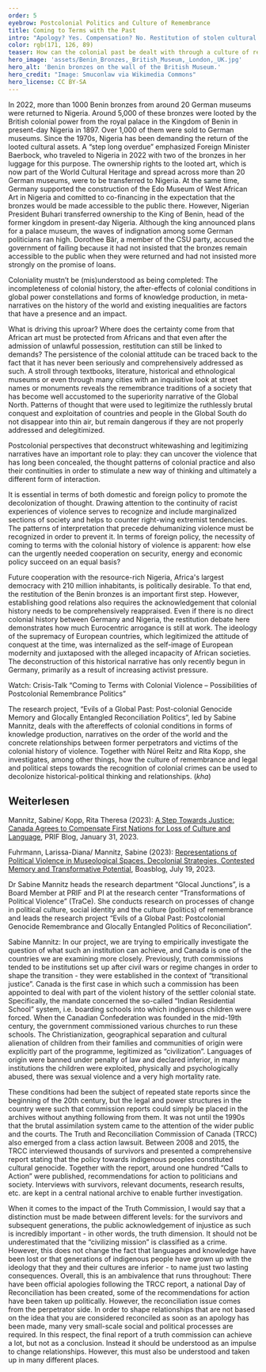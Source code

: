 ```yaml
---
order: 5
eyebrow: Postcolonial Politics and Culture of Remembrance
title: Coming to Terms with the Past
intro: "Apology? Yes. Compensation? No. Restitution of stolen cultural assets? Yes and no. More development aid? Yes. Reparations? No way. Relations with former colonies are difficult. What are the obstacles in the debates and why is it important to deal with the colonial past in terms of the culture of remembrance? This is the focus of the research project “Evils of a Global Past: Post-colonial Genocide Memory and Glocally Entangled Reconciliation Politics” led by Sabine Mannitz, which has progressed with several publications and events in 2023."
color: rgb(171, 126, 89)
teaser: How can the colonial past be dealt with through a culture of remembrance? Sabine Mannitz shares her findings from the research project “Evils of a Global Past”.
hero_image: 'assets/Benin_Bronzes,_British_Museum,_London,_UK.jpg'
hero_alt: 'Benin bronzes on the wall of the British Museum.'
hero_credit: "Image: Smuconlaw via Wikimedia Commons"
hero_license: CC BY-SA
---
```


<Leadin>In 2022, more than 1000 Benin bronzes</Leadin> from around 20 German museums were returned to Nigeria. Around 5,000 of these bronzes were looted by the British colonial power from the royal palace in the Kingdom of Benin in present-day Nigeria in 1897. Over 1,000 of them were sold to German museums. Since the 1970s, Nigeria has been demanding the return of the looted cultural assets. A “step long overdue” emphasized Foreign Minister Baerbock, who traveled to Nigeria in 2022 with two of the bronzes in her luggage for this purpose. The ownership rights to the looted art, which is now part of the World Cultural Heritage and spread across more than 20 German museums, were to be transferred to Nigeria. At the same time, Germany supported the construction of the Edo Museum of West African Art in Nigeria and comitted to co-financing in the expectation that the bronzes would be made accessible to the public there. However, Nigerian President Buhari transferred ownership to the King of Benin, head of the former kingdom in present-day Nigeria. Although the king announced plans for a palace museum, the waves of indignation among some German politicians ran high. Dorothee Bär, a member of the CSU party, accused the government of failing because it had not insisted that the bronzes remain accessible to the public when they were returned and had not insisted more strongly on the promise of loans.

<Quote cite="Sabine Mannitz">

Coloniality mustn’t be (mis)understood as being completed: The incompleteness of colonial history, the after-effects of colonial conditions in global power constellations and forms of knowledge production, in meta-narratives on the history of the world and existing inequalities are factors that have a presence and an impact.

</Quote>

What is driving this uproar? Where does the certainty come from that African art must be protected from Africans and that even after the admission of unlawful possession, restitution can still be linked to demands? The persistence of the colonial attitude can be traced back to the fact that it has never been seriously and comprehensively addressed as such. A stroll through textbooks, literature, historical and ethnological museums or even through many cities with an inquisitive look at street names or monuments reveals the remembrance traditions of a society that has become well accustomed to the superiority narrative of the Global North. Patterns of thought that were used to legitimize the ruthlessly brutal conquest and exploitation of countries and people in the Global South do not disappear into thin air, but remain dangerous if they are not properly addressed and delegitimized.

<Quote cite="Sabine Mannitz">

Postcolonial perspectives that deconstruct whitewashing and legitimizing narratives have an important role to play: they can uncover the violence that has long been concealed, the thought patterns of colonial practice and also their continuities in order to stimulate a new way of thinking and ultimately a different form of interaction.

</Quote>

It is essential in terms of both domestic and foreign policy to promote the decolonization of thought. Drawing attention to the continuity of racist experiences of violence serves to recognize and include marginalized sections of society and helps to counter right-wing extremist tendencies. The patterns of interpretation that precede dehumanizing violence must be recognized in order to prevent it. In terms of foreign policy, the necessity of coming to terms with the colonial history of violence is apparent: how else can the urgently needed cooperation on security, energy and economic policy succeed on an equal basis?

Future cooperation with the resource-rich Nigeria, Africa's largest democracy with 210 million inhabitants, is politically desirable. To that end, the restitution of the Benin bronzes is an important first step. However, establishing good relations also requires the acknowledgement that colonial history needs to be comprehensively reappraised. Even if there is no direct colonial history between Germany and Nigeria, the restitution debate here demonstrates how much Eurocentric arrogance is still at work. The ideology of the supremacy of European countries, which legitimized the attitude of conquest at the time, was internalized as the self-image of European modernity and juxtaposed with the alleged incapacity of African societies. The deconstruction of this historical narrative has only recently begun in Germany, primarily as a result of increasing activist pressure.

<CallToAction url="https://www.youtube.com/live/i1C0NpYi0hM">

Watch: Crisis-Talk “Coming to Terms with Colonial Violence – Possibilities of Postcolonial Remembrance Politics”

</CallToAction>

The research project, “Evils of a Global Past: Post-colonial Genocide Memory and Glocally Entangled Reconciliation Politics”, led by Sabine Mannitz, deals with the aftereffects of colonial conditions in forms of knowledge production, narratives on the order of the world and the concrete relationships between former perpetrators and victims of the colonial history of violence. Together with Núrel Reitz and Rita Kopp, she investigates, among other things, how the culture of remembrance and legal and political steps towards the recognition of colonial crimes can be used to decolonize historical-political thinking and relationships. (*kha*)

<Notes>

## Weiterlesen

Mannitz, Sabine/ Kopp, Rita Theresa (2023): [A Step Towards Justice: Canada Agrees to Compensate First Nations for Loss of Culture and Language](https://blog.prif.org/2023/01/31/a-step-towards-justice-canada-agrees-to-compensate-first-nations-for-loss-of-culture-and-language/), PRIF Blog, January 31, 2023.

Fuhrmann, Larissa-Diana/ Mannitz, Sabine (2023): [Representations of Political Violence in Museological Spaces. Decolonial Strategies, Contested Memory and Transformative Potential](https://boasblogs.org/contestedknowledge/representations-of-political-violence-in-museological-spaces/?pdf=11043), Boasblog, July 19, 2023.

</Notes>

<Interview title="A question for Sabine Mannitz">

<InterviewParticipant name="Sabine Mannitz" image="assets/Sabine_Filter orange_rgb.jpg">

Dr Sabine Mannitz heads the research department “Glocal Junctions”, is a Board Member at PRIF and PI at the research center “Transformations of Political Violence” (TraCe). She conducts research on processes of change in political culture, social identity and the culture (politics) of remembrance and leads the research project “Evils of a Global Past: Postcolonial Genocide Remembrance and Glocally Entangled Politics of Reconciliation”.

</InterviewParticipant>

<InterviewQuestion q="Since the 1990s, many truth commissions have been formed to come to terms with the history of political violence and achieve reconciliation within society. A commission was also established in Canada in 2008 to address colonial crimes against the indigenous population. How useful is this, what are the benefits? And what are the pitfalls?">

Sabine Mannitz: In our project, we are trying to empirically investigate the question of what such an institution can achieve, and Canada is one of the countries we are examining more closely. Previously, truth commissions tended to be institutions set up after civil wars or regime changes in order to shape the transition - they were established in the context of “transitional justice”. Canada is the first case in which such a commission has been appointed to deal with part of the violent history of the settler colonial state. Specifically, the mandate concerned the so-called “Indian Residential School” system, i.e. boarding schools into which indigenous children were forced. When the Canadian Confederation was founded in the mid-19th century, the government commissioned various churches to run these schools. The Christianization, geographical separation and cultural alienation of children from their families and communities of origin were explicitly part of the programme, legitimized as “civilization”. Languages of origin were banned under penalty of law and declared inferior, in many institutions the children were exploited, physically and psychologically abused, there was sexual violence and a very high mortality rate. 

These conditions had been the subject of repeated state reports since the beginning of the 20th century, but the legal and power structures in the country were such that commission reports could simply be placed in the archives without anything following from them. It was not until the 1990s that the brutal assimilation system came to the attention of the wider public and the courts. The Truth and Reconciliation Commission of Canada (TRCC) also emerged from a class action lawsuit. Between 2008 and 2015, the TRCC interviewed thousands of survivors and presented a comprehensive report stating that the policy towards indigenous peoples constituted cultural genocide. Together with the report, around one hundred “Calls to Action” were published, recommendations for action to politicians and society. Interviews with survivors, relevant documents, research results, etc. are kept in a central national archive to enable further investigation.

When it comes to the impact of the Truth Commission, I would say that a distinction must be made between different levels: for the survivors and subsequent generations, the public acknowledgement of injustice as such is incredibly important - in other words, the truth dimension. It should not be underestimated that the “civilizing mission” is classified as a crime. However, this does not change the fact that languages and knowledge have been lost or that generations of indigenous people have grown up with the ideology that they and their cultures are inferior - to name just two lasting consequences. Overall, this is an ambivalence that runs throughout: There have been official apologies following the TRCC report, a national Day of Reconciliation has been created, some of the recommendations for action have been taken up politically. However, the reconciliation issue comes from the perpetrator side. In order to shape relationships that are not based on the idea that you are considered reconciled as soon as an apology has been made, many very small-scale social and political processes are required. In this respect, the final report of a truth commission can achieve a lot, but not as a conclusion. Instead it should be understood as an impulse to change relationships. However, this must also be understood and taken up in many different places.

</InterviewQuestion>

</Interview>